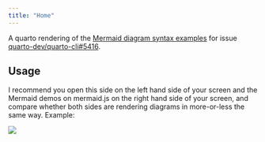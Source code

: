 ```yaml
---
title: "Home"
---
```


A quarto rendering of the [Mermaid diagram syntax examples](https://mermaid.js.org/syntax/flowchart.html) for issue [quarto-dev/quarto-cli#5416](https://github.com/quarto-dev/quarto-cli/issues/5416).

## Usage

I recommend you open this side on the left hand side of your screen and the Mermaid demos on mermaid.js on the right hand side of your screen, and compare whether both sides are rendering diagrams in more-or-less the same way. Example:

![](images/screenshot.png)
